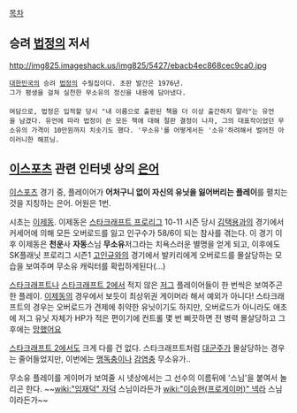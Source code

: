 [[목차]]

== 승려 [[법정]]의 저서 ==
http://img825.imageshack.us/img825/5427/ebacb4ec868cec9ca0.jpg

 [[대한민국]]의 승려 [[법정]]의 수필집이다. 초판 발간은 1976년. 
 그가 평생을 걸쳐 실천한 무소유의 정신을 내용에 담아냈다.
 
 여담으로, 법정은 입적할 당시 "내 이름으로 출판된 책을 더 이상 출간하지 말라"는 유언을 남겼다. 유언에 따라 법정이 쓴 모든 책에 대해 절판 결정이 나자, 그의 대표작이었던 무소유의 가격이 10만원까지 치솟기도 했다. '무소유'를 어떻게서든 '소유'하려해서 벌어진 아이러니한 해프닝.
== [[이스포츠]] 관련 인터넷 상의 [[은어]] ==
[[이스포츠]] 경기 중, 플레이어가 '''어처구니 없이 자신의 유닛을 잃어버리는 플레이'''를 펼치는 것을 지칭하는 은어. 어원은 1번. 

시초는 [[이제동]]. 이제동은 [[스타크래프트 프로리그]] 10-11 시즌 당시 [[김택용]]과의 경기에서 커세어에 의해 모든 오버로드를 잃고 인구수가 58/6이 되는 참사를 겪는다. 이 경기 이후 이제동은 '''천운'''사 '''자동'''스님 '''무소유'''저그라는 치욕스러운 별명을 얻게 되고, 이후에도 SK플래닛 프로리그 시즌1 [[고인규]]와의 경기에서 발키리에게 오버로드를 몰살당하는 모습을 보여주며 무소유 캐릭터를 확립하게된다(...)

[[스타크래프트]]나 [[스타크래프트 2]]에서 적지 않은 [[저그]] 플레이어들이 한 번씩은 보여주곤 한 플레이. [[이제동]]의 경우에서 보듯이 최상위권 게이머라 해서 예외가 아니다! 스타크래프트의 경우는 오버로드가 견제에 취약한 유닛이기도 하지만, 오버로드가 아니라도 애초에 저그 유닛 자체가 HP가 적은 편이기에 컨트롤 몇 번 삐끗하면 전 병력 몰살당하고 그 후에는 [[망했어요]]

[[스타크래프트 2]]에서도 크게 다를 건 없다. 스타크래프트처럼 [[대군주]]가 몰살당하는 경우는 줄어들었지만, 이번에는 [[맹독충]]이나 [[감염충]] 무소유가..

무소유 플레이를 게이머가 보여줄 시 넷상에서는 그 선수의 이름뒤에 '스님'을 붙여서 놀리곤 한다. ~~[[wiki:"임재덕" 자덕]] 스님이라든가 [[wiki:"이승현(프로게이머)" 넥라]] 스님이라든가~~
